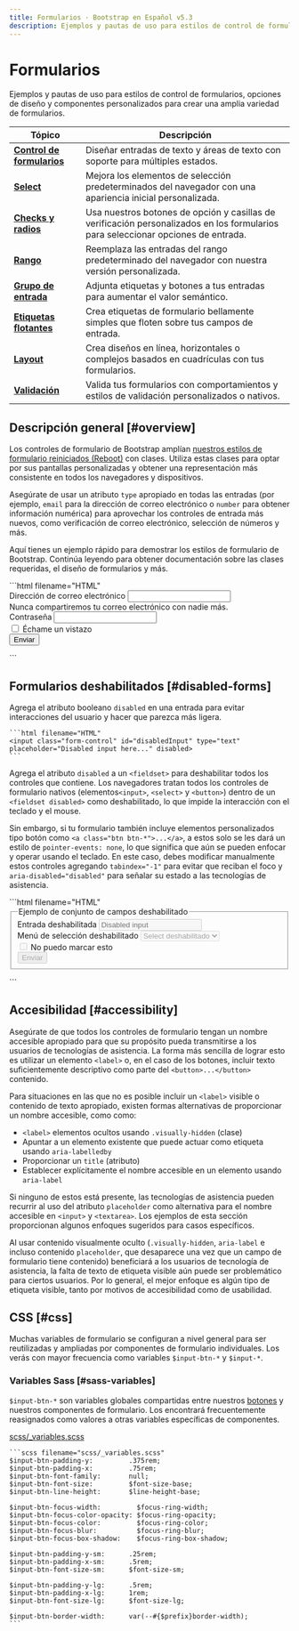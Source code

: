 ```yaml
---
title: Formularios · Bootstrap en Español v5.3
description: Ejemplos y pautas de uso para estilos de control de formularios, opciones de diseño y componentes personalizados para crear una amplia variedad de formularios.
---
```


# Formularios

Ejemplos y pautas de uso para estilos de control de formularios, opciones de diseño y componentes personalizados para crear una amplia variedad de formularios.

|<span className="mx-16">Tópico</span>|Descripción|
|---|---|
|[**Control de formularios**](https://getbootstrap.com/../form-control)|Diseñar entradas de texto y áreas de texto con soporte para múltiples estados.|
|[**Select**](https://getbootstrap.com/../select)|Mejora los elementos de selección predeterminados del navegador con una apariencia inicial personalizada.|
|[**Checks y radios**](https://getbootstrap.com/../checks-radios)|Usa nuestros botones de opción y casillas de verificación personalizados en los formularios para seleccionar opciones de entrada.|
|[**Rango**](https://getbootstrap.com/../range)|Reemplaza las entradas del rango predeterminado del navegador con nuestra versión personalizada.|
|[**Grupo de entrada**](https://getbootstrap.com/../input-group)|Adjunta etiquetas y botones a tus entradas para aumentar el valor semántico.|
|[**Etiquetas flotantes**](https://getbootstrap.com/../floating-labels)|Crea etiquetas de formulario bellamente simples que floten sobre tus campos de entrada.|
|[**Layout**](https://getbootstrap.com/../layout)|Crea diseños en línea, horizontales o complejos basados en cuadrículas con tus formularios.|
|[**Validación**](https://getbootstrap.com/../validation)|Valida tus formularios con comportamientos y estilos de validación personalizados o nativos.|

Descripción general [#overview]
--------------------------------

Los controles de formulario de Bootstrap amplían [nuestros estilos de formulario reiniciados (Reboot)](/docs/5.3/content/reboot/#forms) con clases. Utiliza estas clases para optar por sus pantallas personalizadas y obtener una representación más consistente en todos los navegadores y dispositivos.

Asegúrate de usar un atributo `type` apropiado en todas las entradas (por ejemplo, `email` para la dirección de correo electrónico o `number` para obtener información numérica) para aprovechar los controles de entrada más nuevos, como verificación de correo electrónico, selección de números y más.

Aquí tienes un ejemplo rápido para demostrar los estilos de formulario de Bootstrap. Continúa leyendo para obtener documentación sobre las clases requeridas, el diseño de formularios y más.

<DemoIframe path="/demos/bootstrap/5.3/forms/overview/overview.html">
    ```html filename="HTML"
    <form>
        <div class="mb-3">
            <label for="exampleInputEmail1" class="form-label">Dirección de correo electrónico</label>
            <input type="email" class="form-control" id="exampleInputEmail1" aria-describedby="emailHelp">
            <div id="emailHelp" class="form-text">Nunca compartiremos tu correo electrónico con nadie más.</div>
        </div>
        <div class="mb-3">
            <label for="exampleInputPassword1" class="form-label">Contraseña</label>
            <input type="password" class="form-control" id="exampleInputPassword1">
        </div>
        <div class="mb-3 form-check">
            <input type="checkbox" class="form-check-input" id="exampleCheck1">
            <label class="form-check-label" for="exampleCheck1">Échame un vistazo</label>
        </div>
        <button type="submit" class="btn btn-primary">Enviar</button>
    </form>
    ```
</DemoIframe>

Formularios deshabilitados [#disabled-forms]
---------------------------------------------

Agrega el atributo booleano `disabled` en una entrada para evitar interacciones del usuario y hacer que parezca más ligera.

    ```html filename="HTML"
    <input class="form-control" id="disabledInput" type="text" placeholder="Disabled input here..." disabled>
    ```

Agrega el atributo `disabled` a un `<fieldset>` para deshabilitar todos los controles que contiene. Los navegadores tratan todos los controles de formulario nativos (elementos`<input>`, `<select>` y `<button>`) dentro de un `<fieldset disabled>` como deshabilitado, lo que impide la interacción con el teclado y el mouse.

Sin embargo, si tu formulario también incluye elementos personalizados tipo botón como `<a class="btn btn-*">...</a>`, a estos solo se les dará un estilo de `pointer-events: none`, lo que significa que aún se pueden enfocar y operar usando el teclado. En este caso, debes modificar manualmente estos controles agregando `tabindex="-1"` para evitar que reciban el foco y `aria-disabled="disabled"` para señalar su estado a las tecnologías de asistencia.

<DemoIframe path="/demos/bootstrap/5.3/forms/overview/disabled-forms.html">
    ```html filename="HTML"
    <form>
        <fieldset disabled="">
            <legend>Ejemplo de conjunto de campos deshabilitado</legend>
            <div class="mb-3">
                <label for="disabledTextInput" class="form-label">Entrada deshabilitada</label>
                <input type="text" id="disabledTextInput" class="form-control" placeholder="Disabled input">
            </div>
            <div class="mb-3">
                <label for="disabledSelect" class="form-label">Menú de selección deshabilitado</label>
                <select id="disabledSelect" class="form-select">
                    <option>Select deshabilitado</option>
                </select>
            </div>
            <div class="mb-3">
                <div class="form-check">
                    <input class="form-check-input" type="checkbox" id="disabledFieldsetCheck" disabled="">
                    <label class="form-check-label" for="disabledFieldsetCheck">
                        No puedo marcar esto
                    </label>
                </div>
            </div>
            <button type="submit" class="btn btn-primary">Enviar</button>
        </fieldset>
    </form>
    ```
</DemoIframe>

Accesibilidad [#accessibility]
-------------------------------

Asegúrate de que todos los controles de formulario tengan un nombre accesible apropiado para que su propósito pueda transmitirse a los usuarios de tecnologías de asistencia. La forma más sencilla de lograr esto es utilizar un elemento `<label>` o, en el caso de los botones, incluir texto suficientemente descriptivo como parte del `<button>...</button>` contenido.

Para situaciones en las que no es posible incluir un `<label>` visible o contenido de texto apropiado, existen formas alternativas de proporcionar un nombre accesible, como como:

* `<label>` elementos ocultos usando `.visually-hidden` (clase)
* Apuntar a un elemento existente que puede actuar como etiqueta usando `aria-labelledby`
* Proporcionar un `title` (atributo)
* Establecer explícitamente el nombre accesible en un elemento usando `aria-label`

Si ninguno de estos está presente, las tecnologías de asistencia pueden recurrir al uso del atributo `placeholder` como alternativa para el nombre accesible en `<input>` y `<textarea>`. Los ejemplos de esta sección proporcionan algunos enfoques sugeridos para casos específicos.

Al usar contenido visualmente oculto (`.visually-hidden`, `aria-label` e incluso contenido `placeholder`, que desaparece una vez que un campo de formulario tiene contenido) beneficiará a los usuarios de tecnología de asistencia, la falta de texto de etiqueta visible aún puede ser problemático para ciertos usuarios. Por lo general, el mejor enfoque es algún tipo de etiqueta visible, tanto por motivos de accesibilidad como de usabilidad.

CSS [#css]
-----------

Muchas variables de formulario se configuran a nivel general para ser reutilizadas y ampliadas por componentes de formulario individuales. Los verás con mayor frecuencia como variables `$input-btn-*` y `$input-*`.

### Variables Sass [#sass-variables]

`$input-btn-*` son variables globales compartidas entre nuestros [botones](/docs/5.3/components/buttons/) y nuestros componentes de formulario. Los encontrará frecuentemente reasignados como valores a otras variables específicas de componentes.

[scss/_variables.scss](https://github.com/twbs/bootstrap/blob/v5.3.2/scss/_variables.scss)

    ```scss filename="scss/_variables.scss"
    $input-btn-padding-y:         .375rem;
    $input-btn-padding-x:         .75rem;
    $input-btn-font-family:       null;
    $input-btn-font-size:         $font-size-base;
    $input-btn-line-height:       $line-height-base;
    
    $input-btn-focus-width:         $focus-ring-width;
    $input-btn-focus-color-opacity: $focus-ring-opacity;
    $input-btn-focus-color:         $focus-ring-color;
    $input-btn-focus-blur:          $focus-ring-blur;
    $input-btn-focus-box-shadow:    $focus-ring-box-shadow;
    
    $input-btn-padding-y-sm:      .25rem;
    $input-btn-padding-x-sm:      .5rem;
    $input-btn-font-size-sm:      $font-size-sm;
    
    $input-btn-padding-y-lg:      .5rem;
    $input-btn-padding-x-lg:      1rem;
    $input-btn-font-size-lg:      $font-size-lg;
    
    $input-btn-border-width:      var(--#{$prefix}border-width);
    ```